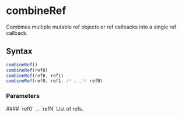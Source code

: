 <Module name="zeta-dom-react" />

# combineRef

Combines multiple mutable ref objects or ref callbacks into a single ref callback.

## Syntax

```javascript
combineRef()
combineRef(ref0)
combineRef(ref0, ref1)
combineRef(ref0, ref1, /* … ,*/ refN)
```

### Parameters

<dl>
    #### `ref0` … `refN` <Badge.Optional />
    List of refs.

</dl>
